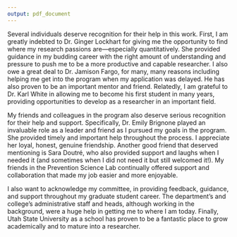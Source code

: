 ```yaml
---
output: pdf_document
---
```


Several individuals deserve recognition for their help in this work. First, I am greatly indebted to Dr. Ginger Lockhart for giving me the opportunity to find where my research passions are---especially quantitatively. She provided guidance in my budding career with the right amount of understanding and pressure to push me to be a more productive and capable researcher. I also owe a great deal to Dr. Jamison Fargo, for many, many reasons including helping me get into the program when my application was delayed. He has also proven to be an important mentor and friend. Relatedly, I am grateful to Dr. Karl White in allowing me to become his first student in many years, providing opportunities to develop as a researcher in an important field. 

My friends and colleagues in the program also deserve serious recognition for their help and support. Specifically, Dr. Emily Brignone played an invaluable role as a leader and friend as I pursued my goals in the program. She provided timely and important help throughout the process. I appreciate her loyal, honest, genuine friendship. Another good friend that deserved mentioning is Sara Doutré, who also provided support and laughs when I needed it (and sometimes when I did not need it but still welcomed it!). My friends in the Prevention Science Lab continually offered support and collaboration that made my job easier and more enjoyable.

I also want to acknowledge my committee, in providing feedback, guidance, and support throughout my graduate student career. The department's and college's administrative staff and heads, although working in the background, were a huge help in getting me to where I am today. Finally, Utah State University as a school has proven to be a fantastic place to grow academically and to mature into a researcher.



